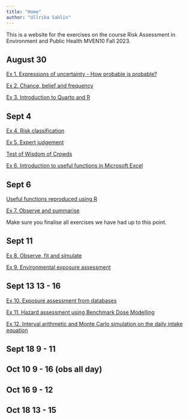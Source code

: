 ```yaml
---
title: "Home"
author: "Ullrika Sahlin"
---
```


This is a website for the exercises on the course Risk Assessment in Environment and Public Health MVEN10 Fall 2023.

## August 30

[Ex 1. Expressions of uncertainty - How probable is probable?](ex/expressing_uncertainty.qmd)

[Ex 2. Chance, belief and frequency](ex/chance_belief_frequency.qmd)

[Ex 3. Introduction to Quarto and R](ex/introduction_to_quarto_and_R.qmd)

## Sept 4 

[Ex 4. Risk classification](ex/risk_classification_ROC.qmd)

[Ex 5. Expert judgement](ex/expert_judgement.qmd)

[Test of Wisdom of Crowds](ex/wisdom_of_crowds.qmd)

[Ex 6. Introduction to useful functions in Microsoft Excel](ex/useful_functions.qmd)


## Sept 6 

[Useful functions reproduced using R](ex/useful_functions_with_R.qmd)

[Ex 7. Observe and summarise](ex/observe_summarise.qmd)

Make sure you finalise all exercises we have had up to this point. 

## Sept 11

[Ex 8. Observe, fit and simulate](ex/observe_fit_simulate.qmd)

[Ex 9. Environmental exposure assessment](ex/ex_environ_exposure_assessment.qmd)

## Sept 13 13 - 16

[Ex 10. Exposure assessment from databases](ex/ex_exposure_assessment_databases.qmd)

[Ex 11. Hazard assessment using Benchmark Dose Modelling](ex/ex_benchmark_dose_modelling.qmd)

[Ex 12. Interval arithmetic and Monte Carlo simulation on the daily intake equation](ex/ex_daily_intake_equation.qmd)

## Sept 18 9 - 11

## Oct 10 9 - 16 (obs all day)

## Oct 16 9 - 12

## Oct 18 13 - 15